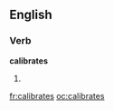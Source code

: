 ==English==

===Verb===
'''calibrates'''

# {{third-person singular of|[[calibrate]]}}

[[fr:calibrates]]
[[oc:calibrates]]